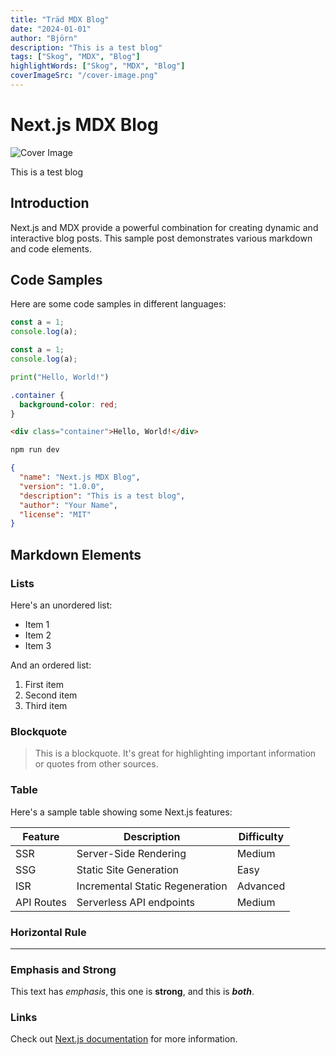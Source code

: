 ```yaml
---
title: "Träd MDX Blog"
date: "2024-01-01"
author: "Björn"
description: "This is a test blog"
tags: ["Skog", "MDX", "Blog"]
highlightWords: ["Skog", "MDX", "Blog"]
coverImageSrc: "/cover-image.png"
---
```


# Next.js MDX Blog 

![Cover Image](/cover-image.png)

This is a test blog

## Introduction

Next.js and MDX provide a powerful combination for creating dynamic and interactive blog posts. This sample post demonstrates various markdown and code elements.

## Code Samples

Here are some code samples in different languages:

```js
const a = 1;
console.log(a);
```

```ts
const a = 1;
console.log(a);
```

```python
print("Hello, World!")
```

```css
.container {
  background-color: red;
}
```

```html
<div class="container">Hello, World!</div>
```

```bash
npm run dev
```

```json
{
  "name": "Next.js MDX Blog",
  "version": "1.0.0",
  "description": "This is a test blog",
  "author": "Your Name",
  "license": "MIT"
}
```

## Markdown Elements

### Lists

Here's an unordered list:

- Item 1
- Item 2
- Item 3

And an ordered list:

1. First item
2. Second item
3. Third item

### Blockquote

> This is a blockquote. It's great for highlighting important information or quotes from other sources.

### Table

Here's a sample table showing some Next.js features:

| Feature | Description | Difficulty |
|---------|-------------|------------|
| SSR | Server-Side Rendering | Medium |
| SSG | Static Site Generation | Easy |
| ISR | Incremental Static Regeneration | Advanced |
| API Routes | Serverless API endpoints | Medium |

### Horizontal Rule

---

### Emphasis and Strong

This text has *emphasis*, this one is **strong**, and this is ***both***.

### Links

Check out [Next.js documentation](https://nextjs.org/docs) for more information.


